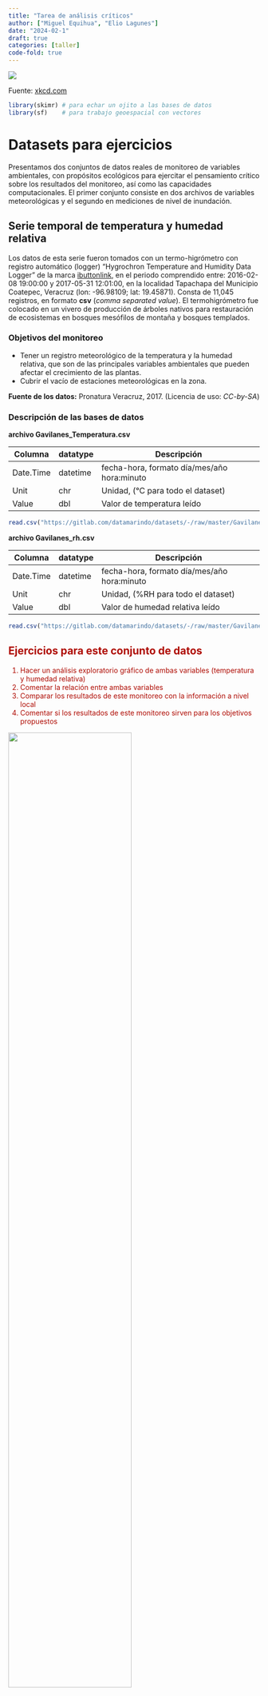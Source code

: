 ```yaml
---
title: "Tarea de análisis críticos"
author: ["Miguel Equihua", "Elio Lagunes"] 
date: "2024-02-1"
draft: true
categories: [taller]
code-fold: true
---
```


::: {layout="[[-15, 70, -15], [-15, 70, -15]]"}
![](unixexceldates.png)

Fuente: [xkcd.com](https://xkcd.com/2676/)
:::

```r
library(skimr) # para echar un ojito a las bases de datos
library(sf)    # para trabajo geoespacial con vectores
```

# Datasets para ejercicios

Presentamos dos conjuntos de datos reales de monitoreo de variables ambientales, con propósitos ecológicos para ejercitar el pensamiento crítico sobre los resultados del monitoreo, así como las capacidades computacionales. El primer conjunto consiste en dos archivos de variables meteorológicas y el segundo en mediciones de nivel de inundación.

## Serie temporal de temperatura y humedad relativa

Los datos de esta serie fueron tomados con un termo-higrómetro con registro automático (logger) "Hygrochron Temperature and Humidity Data Logger" de la marca [ibuttonlink](https://www.ibuttonlink.com/products/ds1923), en el periodo comprendido entre: 2016-02-08 19:00:00 y 2017-05-31 12:01:00, en la localidad Tapachapa del Municipio Coatepec, Veracruz (lon: -96.98109; lat: 19.45871). Consta de 11,045 registros, en formato **csv** (_comma separated value_). El termohigrómetro fue colocado en un vivero de producción de árboles nativos para restauración de ecosistemas en bosques mesófilos de montaña y bosques templados.

### Objetivos del monitoreo

-   Tener un registro meteorológico de la temperatura y la humedad relativa, que son de las principales variables ambientales que pueden afectar el crecimiento de las plantas.
-   Cubrir el vacío de estaciones meteorológicas en la zona.

**Fuente de los datos:** Pronatura Veracruz, 2017. (Licencia de uso: _CC-by-SA_)


### Descripción de las bases de datos

**archivo Gavilanes_Temperatura.csv**

| Columna   | datatype | Descripción                                 |
|-----------|----------|---------------------------------------------|
| Date.Time | datetime | fecha-hora, formato día/mes/año hora:minuto |
| Unit      | chr      | Unidad, (°C para todo el dataset)           |
| Value     | dbl      | Valor de temperatura leído                  |

```r
read.csv("https://gitlab.com/datamarindo/datasets/-/raw/master/Gavilanes_Temperatura.csv?inline=false") |> skimr::skim()
```

**archivo Gavilanes_rh.csv**

| Columna   | datatype | Descripción                                 |
|-----------|----------|---------------------------------------------|
| Date.Time | datetime | fecha-hora, formato día/mes/año hora:minuto |
| Unit      | chr      | Unidad, (%RH para todo el dataset)          |
| Value     | dbl      | Valor de humedad relativa leído             |

```r
read.csv("https://gitlab.com/datamarindo/datasets/-/raw/master/Gavilanes_rh.csv?inline=false") |> skimr::skim()
```

::: {.callout-important  style="color:#AF0C04;"}
## Ejercicios para este conjunto de datos

1.  Hacer un análisis exploratorio gráfico de ambas variables (temperatura y humedad relativa)
2.  Comentar la relación entre ambas variables
3.  Comparar los resultados de este monitoreo con la información a nivel local
4.  Comentar si los resultados de este monitoreo sirven para los objetivos propuestos
:::

::: {layout="[[-15, 70, -15],[-15, 70, -15]]"}
![](ibutton.png){width="70%"}

Ubicación del ***ibutton***
:::

## Serie espacio-temporal de nivel de inundación en el Sistema Lagunar de Alvarado, Veracruz.

Los piezómetros utilizados para este monitoreo consisten en un tubo de PVC de 2.0 a 2.1 m de largo y 2 pulgadas de diámetro, abierto por ambos lados, enterrado parado en el suelo. Cada lectura fue tomada manualmente con una cinta métrica, midiendo la diferencia del nivel del agua y la parte alta del tubo de PVC.

### Objetivos del monitoreo

-   Comparar las características hidrológicas entre zonas restauradas y manglares maduros (protección) a lo largo del tiempo, a través del monitoreo del hidroperiodo (tiempo en meses en que permanece inundada una zona) diferenciado por zonas destinadas a restauración ecológica de manglar y a protección legal de tierras (valores RE\*\*\*\*\*\* y PR\*\*\*\*\*\* de la variable `clave_punt`, respectivamente.
-   Comparación con los niveles de mareas de la red mareográfica nacional

Fuente de los datos: Pronatura Veracruz, 2017. CC-by-SA

### Descripción de las bases de datos

**archivo Gavilanes_Temperatura.csv**

| Columna    | datatype | Descripción                                                                                   |
|------------------------|------------------------|------------------------|
| clave_punt | chr      | clave del piezómetro                                                                          |
| latitud    | dbl      | latitud en grados del piezómetro                                                              |
| longitud   | dbl      | longitud en grados del piezómetro                                                             |
| predio_sit | chr      | Nombre del predio                                                                             |
| fecha      | chr      | fecha, formato día/mes/año                                                                    |
| hora       | chr      | hora de toma de muestra (solo en algunos piezómetros)                                         |
| ht_m       | dbl      | altura del piezómetro, centímetros                                                            |
| medida_cm  | dbl      | medición desde lo alto del piezómetro hasta el nivel del agua                                 |
| inundación | dbl      | nivel sobre el suelo de inundación (altura del piezómetro sobre el suelo menos la medida_cm ) |
| comentario | chr      | observaciones                                                                                 |
| geom       | geom     | coordenadas **UTM** Zona 15 N (EPSG:32615) del piezómetro                                         |

```r
read_sf("https://gitlab.com/datamarindo/datasets/-/raw/master/piezometros_pver.gpkg?inline=false") |> skimr::skim()
```

::: {.callout-important style="color:#AF0C04;"}
## Ejercicios para este set de datos

1.  Hacer un análisis exploratorio de la variable inundación
2.  Comparar la inundación entre los dos tratamientos (PRotección y REstauración)
3.  Aplicar un modelo lineal a la variable inundación, dependiente de la variable tiempo
4.  Comentar si los resultados de este monitoreo sirven para los objetivos.
5.  Comparar estos datos con información a nivel mundial
6.  *Opcional* Hacer un análisis de serie de tiempo: descomponer tendencia y estacionalidad y hacer un pronóstico
:::

::: {layout="[[-15, 70, -15]],[-15, 70, -15]]"}
![](piezos.png)

Ubicación de los piezómetros en el Sistema Lagunar de Alvarado
:::
